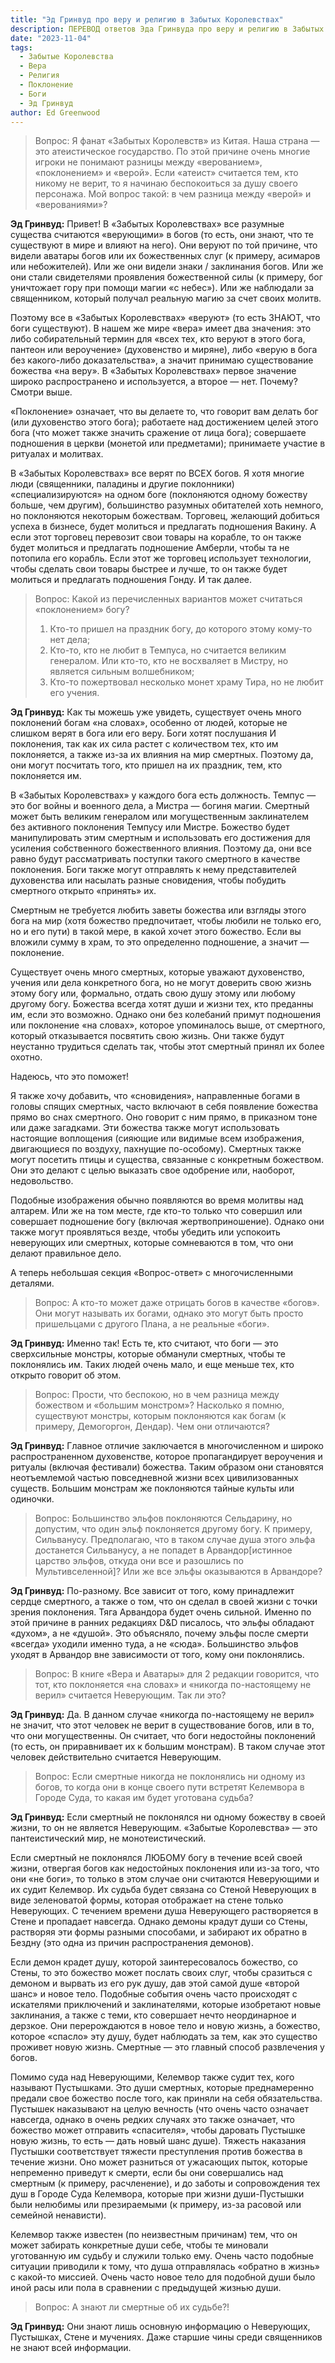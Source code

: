 ```yaml
---
title: "Эд Гринвуд про веру и религию в Забытых Королевствах"
description: ПЕРЕВОД ответов Эда Гринвуда про веру и религию в Забытых Королевствах
date: "2023-11-04"
tags: 
  - Забытые Королевства
  - Вера
  - Религия
  - Поклонение
  - Боги
  - Эд Гринвуд
author: Ed Greenwood
---
```


> Вопрос: Я фанат «Забытых Королевств» из Китая. Наша страна — это атеистическое государство. По этой причине очень многие игроки не понимают разницы между «верованием», «поклонением» и «верой». Если «атеист» считается тем, кто никому не верит, то я начинаю беспокоиться за душу своего персонажа. Мой вопрос такой: в чем разница между «верой» и «верованиями»?

**Эд Гринвуд:** Привет! В «Забытых Королевствах» все разумные существа считаются «верующими» в богов (то есть, они знают, что те существуют в мире и влияют на него). Они веруют по той причине, что видели аватары богов или их божественных слуг (к примеру, асимаров или небожителей). Или же они видели знаки / заклинания богов. Или же они стали свидетелями проявления божественной силы (к примеру, бог уничтожает гору при помощи магии «с небес»). Или же наблюдали за священником, который получал реальную магию за счет своих молитв.

Поэтому все в «Забытых Королевствах» «веруют» (то есть ЗНАЮТ, что боги существуют). В нашем же мире «вера» имеет два значения: это либо собирательный термин для «всех тех, кто веруют в этого бога, пантеон или вероучение» (духовенство и миряне), либо «верую в бога без какого-либо доказательства», а значит принимаю существование божества «на веру». В «Забытых Королевствах» первое значение широко распространено и используется, а второе — нет. Почему? Смотри выше.

«Поклонение» означает, что вы делаете то, что говорит вам делать бог (или духовенство этого бога); работаете над достижением целей этого бога (что может также значить сражение от лица бога); совершаете подношения в церкви (монетой или предметами); принимаете участие в ритуалах и молитвах.

В «Забытых Королевствах» все верят по ВСЕХ богов. Я хотя многие люди (священники, паладины и другие поклонники) «специализируются» на одном боге (поклоняются одному божеству больше, чем другим), большинство разумных обитателей хоть немного, но поклоняются некоторым божествам. Торговец, желающий добиться успеха в бизнесе, будет молиться и предлагать подношения Вакину. А если этот торговец перевозит свои товары на корабле, то он также будет молиться и предлагать подношение Амберли, чтобы та не потопила его корабль. Если этот же торговец использует технологии, чтобы сделать свои товары быстрее и лучше, то он также будет молиться и предлагать подношения Гонду. И так далее.

> Вопрос: Какой из перечисленных вариантов может считаться «поклонением» богу?
> 
> 1) Кто-то пришел на праздник богу, до которого этому кому-то нет дела;  
> 2) Кто-то, кто не любит в Темпуса, но считается великим генералом. Или кто-то, кто не восхваляет в Мистру, но является сильным волшебником;  
> 3) Кто-то пожертвовал несколько монет храму Тира, но не любит его учения.

**Эд Гринвуд:** Как ты можешь уже увидеть, существует очень много поклонений богам «на словах», особенно от людей, которые не слишком верят в бога или его веру. Боги хотят послушания И поклонения, так как их сила растет с количеством тех, кто им поклоняется, а также из-за их влияния на мир смертных. Поэтому да, они могут посчитать того, кто пришел на их праздник, тем, кто поклоняется им.

В «Забытых Королевствах» у каждого бога есть должность. Темпус — это бог войны и военного дела, а Мистра — богиня магии. Смертный может быть великим генералом или могущественным заклинателем без активного поклонения Темпусу или Мистре. Божество будет манипулировать этим смертным и использовать его достижения для усиления собственного божественного влияния. Поэтому да, они все равно будут рассматривать поступки такого смертного в качестве поклонения. Боги также могут отправлять к нему представителей духовенства или насылать разные сновидения, чтобы побудить смертного открыто «принять» их.

Смертным не требуется любить заветы божества или взгляды этого бога на мир (хотя божество предпочитает, чтобы любили не только его, но и его пути) в такой мере, в какой хочет этого божество. Если вы вложили сумму в храм, то это определенно подношение, а значит — поклонение.

Существует очень много смертных, которые уважают духовенство, учения или дела конкретного бога, но не могут доверить свою жизнь этому богу или, формально, отдать свою душу этому или любому другому богу. Божества всегда хотят души и жизни тех, кто преданны им, если это возможно. Однако они без колебаний примут подношения или поклонение «на словах», которое упоминалось выше, от смертного, который отказывается посвятить свою жизнь. Они также будут неустанно трудиться сделать так, чтобы этот смертный принял их более охотно.

Надеюсь, что это поможет!

Я также хочу добавить, что «сновидения», направленные богами в головы спящих смертных, часто включают в себя появление божества прямо во снах смертного. Оно говорит с ним прямо, в приказном тоне или даже загадками. Эти божества также могут использовать настоящие воплощения (сияющие или видимые всем изображения, двигающиеся по воздуху, пахнущие по-особому). Смертных также могут посетить птицы и существа, связанные с конкретным божеством. Они это делают с целью выказать свое одобрение или, наоборот, недовольство.

Подобные изображения обычно появляются во время молитвы над алтарем. Или же на том месте, где кто-то только что совершил или совершает подношение богу (включая жертвоприношение). Однако они также могут проявляться везде, чтобы убедить или успокоить неверующих или смертных, которые сомневаются в том, что они делают правильное дело.

А теперь небольшая секция «Вопрос-ответ» с многочисленными деталями.

> Вопрос: А кто-то может даже отрицать богов в качестве «богов». Они могут называть их богами, однако это могут быть просто пришельцами с другого Плана, а не реальные «боги».

**Эд Гринвуд:** Именно так! Есть те, кто считают, что боги — это сверхсильные монстры, которые обманули смертных, чтобы те поклонялись им. Таких людей очень мало, и еще меньше тех, кто открыто говорит об этом.

> Вопрос: Прости, что беспокою, но в чем разница между божеством и «большим монстром»? Насколько я помню, существуют монстры, которым поклоняются как богам (к примеру, Демогоргон, Дендар). Чем они отличаются?

**Эд Гринвуд:** Главное отличие заключается в многочисленном и широко распространенном духовенстве, которое пропагандирует вероучения и ритуалы (включая фестивали) божества. Таким образом они становятся неотъемлемой частью повседневной жизни всех цивилизованных существ. Большим монстрам же поклоняются тайные культы или одиночки.

> Вопрос: Большинство эльфов поклоняются Сельдарину, но допустим, что один эльф поклоняется другому богу. К примеру, Сильванусу. Предполагаю, что в таком случае душа этого эльфа достанется Сильванусу, а не попадет в Арвандор\[истинное царство эльфов, откуда они все и разошлись по Мультивселенной\]? Или же все эльфы оказываются в Арвандоре?

**Эд Гринвуд:** По-разному. Все зависит от того, кому принадлежит сердце смертного, а также о том, что он сделал в своей жизни с точки зрения поклонения. Тяга Арвандора будет очень сильной. Именно по этой причине в ранних редакциях D&D писалось, что эльфы обладают «духом», а не «душой». Это объясняло, почему эльфы после смерти «всегда» уходили именно туда, а не «сюда». Большинство эльфов уходят в Арвандор вне зависимости от того, кому они поклонялись.

> Вопрос: В книге «Вера и Аватары» для 2 редакции говорится, что тот, кто поклоняется «на словах» и «никогда по-настоящему не верил» считается Неверующим. Так ли это?

**Эд Гринвуд:** Да. В данном случае «никогда по-настоящему не верил» не значит, что этот человек не верит в существование богов, или в то, что они могущественны. Он считает, что боги недостойны поклонений (то есть, он приравнивает их к большим монстрам). В таком случае этот человек действительно считается Неверующим.

> Вопрос: Если смертные никогда не поклонялись ни одному из богов, то когда они в конце своего пути встретят Келемвора в Городе Суда, то какая им будет уготована судьба?

**Эд Гринвуд:** Если смертный не поклонялся ни одному божеству в своей жизни, то он не является Неверующим. «Забытые Королевства» — это пантеистический мир, не монотеистический.

Если смертный не поклонялся ЛЮБОМУ богу в течение всей своей жизни, отвергая богов как недостойных поклонения или из-за того, что они «не боги», то только в этом случае они считаются Неверующими и их судит Келемвор. Их судьба будет связана со Стеной Неверующих в виде зеленоватой формы, которая отображает на стене только Неверующих. С течением времени душа Неверующего растворяется в Стене и пропадает навсегда. Однако демоны крадут души со Стены, растворяя эти формы разными способами, и забирают их обратно в Бездну (это одна из причин распространения демонов).

Если демон крадет душу, которой заинтересовалось божество, со Стены, то это божество может послать своих слуг, чтобы сразиться с демоном и вырвать из его рук душу, дав этой самой душе «второй шанс» и новое тело. Подобные события очень часто происходят с искателями приключений и заклинателями, которые изобретают новые заклинания, а также с теми, кто совершает нечто неординарное и дерзкое. Они перерождаются в новое тело и новую жизнь, а божество, которое «спасло» эту душу, будет наблюдать за тем, как это существо проживет новую жизнь. Смертные — это главный способ развлечения у богов.

Помимо суда над Неверующими, Келемвор также судит тех, кого называют Пустышками. Это души смертных, которые преднамеренно предали свое божество после того, как приняли на себя обязательства. Пустышек наказывают на целую вечность (что очень часто означает навсегда, однако в очень редких случаях это также означает, что божество может отправить «спасителя», чтобы даровать Пустышке новую жизнь, то есть — дать новый шанс душе). Тяжесть наказания Пустышки соответствует тяжести преступления против божества в течение жизни. Оно может разниться от ужасающих пыток, которые непременно приведут к смерти, если бы они совершались над смертным (к примеру, расчленение), и до заботы и сопровождения тех душ в Городе Суда Келемвора, которые при жизни души-Пустышки были нелюбимы или презираемыми (к примеру, из-за расовой или семейной ненависти).

Келемвор также известен (по неизвестным причинам) тем, что он может забирать конкретные души себе, чтобы те миновали уготованную им судьбу и служили только ему. Очень часто подобные ситуации приводили к тому, что душа отправлялась «обратно в жизнь» с какой-то миссией. Очень часто новое тело для подобной души было иной расы или пола в сравнении с предыдущей жизнью души.

> Вопрос: А знают ли смертные об их судьбе?!

**Эд Гринвуд:** Они знают лишь основную информацию о Неверующих, Пустышках, Стене и мучениях. Даже старшие чины среди священников не знают всей информации.
